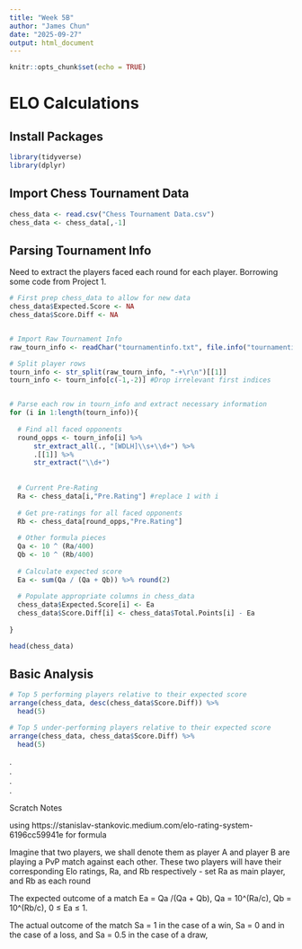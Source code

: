```yaml
---
title: "Week 5B"
author: "James Chun"
date: "2025-09-27"
output: html_document
---
```


```r
knitr::opts_chunk$set(echo = TRUE)
```

# ELO Calculations

## Install Packages
```r
library(tidyverse)
library(dplyr)
```


## Import Chess Tournament Data
```r
chess_data <- read.csv("Chess Tournament Data.csv")
chess_data <- chess_data[,-1]

```


## Parsing Tournament Info
Need to extract the players faced each round for each player. Borrowing some code from Project 1. 

```r
# First prep chess_data to allow for new data
chess_data$Expected.Score <- NA
chess_data$Score.Diff <- NA


# Import Raw Tournament Info
raw_tourn_info <- readChar("tournamentinfo.txt", file.info("tournamentinfo.txt")$size)

# Split player rows
tourn_info <- str_split(raw_tourn_info, "-+\r\n")[[1]]
tourn_info <- tourn_info[c(-1,-2)] #Drop irrelevant first indices


# Parse each row in tourn_info and extract necessary information
for (i in 1:length(tourn_info)){
  
  # Find all faced opponents
  round_opps <- tourn_info[i] %>%
      str_extract_all(., "[WDLH]\\s+\\d+") %>%
      .[[1]] %>% 
      str_extract("\\d+")
  
  
  # Current Pre-Rating
  Ra <- chess_data[i,"Pre.Rating"] #replace 1 with i
  
  # Get pre-ratings for all faced opponents
  Rb <- chess_data[round_opps,"Pre.Rating"]
  
  # Other formula pieces
  Qa <- 10 ^ (Ra/400)
  Qb <- 10 ^ (Rb/400) 
  
  # Calculate expected score
  Ea <- sum(Qa / (Qa + Qb)) %>% round(2)
  
  # Populate appropriate columns in chess_data
  chess_data$Expected.Score[i] <- Ea
  chess_data$Score.Diff[i] <- chess_data$Total.Points[i] - Ea
  
}

head(chess_data)
```

## Basic Analysis

```r
# Top 5 performing players relative to their expected score
arrange(chess_data, desc(chess_data$Score.Diff)) %>%
  head(5)

```

```r
# Top 5 under-performing players relative to their expected score
arrange(chess_data, chess_data$Score.Diff) %>%
  head(5)
```

.\
.\
.\
.\

Scratch Notes

using https://stanislav-stankovic.medium.com/elo-rating-system-6196cc59941e for formula

Imagine that two players, we shall denote them as player A and player B are playing a PvP match against each other. These two players will have their corresponding Elo ratings, Ra, and Rb respectively
   - set Ra as main player, and Rb as each round

The expected outcome of a match Ea = Qa /(Qa + Qb), Qa = 10^(Ra/c), Qb = 10^(Rb/c), 0 ≤ Ea ≤ 1.

The actual outcome of the match Sa = 1 in the case of a win, Sa = 0 and in the case of a loss, and Sa = 0.5 in the case of a draw,



